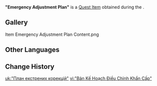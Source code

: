 {{Item Infobox
|id           = 101833
|image        = Item Treasure Map.png
|type         = Quest Items
|quality      = 
|description  = This map was contained within the plans that a Fatuus named Oleg accidentally dropped. All the encampment positions and Fatui patrol routes have been marked on here.
|source1      = Obtained after defeating Oleg initially.
|source2      = 
|source3      = 
|source4      = 
|source5      = 
}}
'''"Emergency Adjustment Plan"''' is a [[Quest Item]] obtained during the {{Quest|The Foolish Fatuus}}.

==Gallery==
<gallery>
Item Emergency Adjustment Plan Content.png
</gallery>

==Other Languages==
{{Other Languages
|en      = "Emergency Adjustment Plan"
|zhs     = 「紧急调整计划图」
|zhs_rm  = "Jǐnjí Tiáozhěng Jìhuà-tú"
|zht     = 「緊急調整計畫圖」
|zht_rm  = "Jǐnjí Tiáozhěng Jìhuà-tú"
|ja      = 「緊急調整計画書」
|ja_rm   = "Kinkyuu Chousei Kaikaku-sho"
|ko      = 「{{tt|긴급|緊急}} {{tt|조정|調整}} {{tt|계획서|計畫書}}」
|es      = Mapa del plan de ajuste de emergencia
|fr      = Plan d'ajustement d'urgence
|ru      = План экстренных корректировок
|th      = แผนการปรับใช้ฉุกเฉิน
|th_rm   = Phaen Kan Prab Chai Chuk Chern
|vi      = "Bản Kế Hoạch Điều Chỉnh Khẩn Cấp" 
|de      = „Notfall-Anpassungsplan“
|id      = Peta Rencana Penyesuaian Darurat
|pt      = Plano de Ajustes de Emergência
|tr      = "Acil Düzenleme Planı"
|it      = "Piano di adeguamento d'emergenza"
}}

==Change History==
{{Change History|3.0}}

[[uk:"План екстрених корекцій"]]
[[vi:"Bản Kế Hoạch Điều Chỉnh Khẩn Cấp"]]